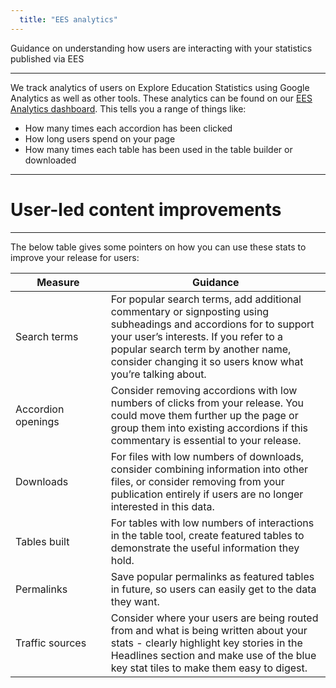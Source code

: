 ```yaml
---
  title: "EES analytics"
---
```


<p class="text-muted">Guidance on understanding how users are interacting with your statistics published via EES</p>

---

We track analytics of users on Explore Education Statistics using Google Analytics as well as other tools. These analytics can be found on our [EES Analytics dashboard](https://rsconnect/rsc/ees-analytics/){target="_blank" rel="noopener noreferrer"}. This tells you a range of things like:

* How many times each accordion has been clicked
* How long users spend on your page
* How many times each table has been used in the table builder or downloaded

---

# User-led content improvements

---

The below table gives some pointers on how you can use these stats to improve your release for users:

|Measure	|Guidance|
|----|---------|
|Search terms|	For popular search terms, add additional commentary or signposting using subheadings and accordions for to support your user's interests. If you refer to a popular search term by another name, consider changing it so users know what you're talking about.
|Accordion openings|	Consider removing accordions with low numbers of clicks from your release. You could move them further up the page or group them into existing accordions if this commentary is essential to your release.
|Downloads|	For files with low numbers of downloads, consider combining information into other files, or consider removing from your publication entirely if users are no longer interested in this data.
|Tables built|	For tables with low numbers of interactions in the table tool, create featured tables to demonstrate the useful information they hold.
|Permalinks|	Save popular permalinks as featured tables in future, so users can easily get to the data they want.
|Traffic sources|	Consider where your users are being routed from and what is being written about your stats - clearly highlight key stories in the Headlines section and make use of the blue key stat tiles to make them easy to digest.|

